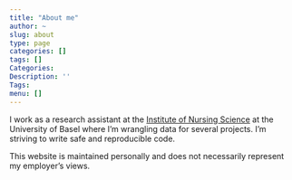 ```yaml
---
title: "About me"
author: ~
slug: about
type: page
categories: []
tags: []
Categories:
Description: ''
Tags:
menu: []
---
```


I work as a research assistant at the [Institute of Nursing Science](https://nursing.unibas.ch) at the University of Basel where I'm wrangling data for several projects.  I'm striving to write safe and reproducible code.  

This website is maintained personally and does not necessarily represent my employer's views. 



 
 



